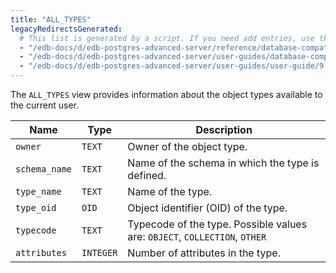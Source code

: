 ```yaml
---
title: "ALL_TYPES"
legacyRedirectsGenerated:
  # This list is generated by a script. If you need add entries, use the `legacyRedirects` key.
  - "/edb-docs/d/edb-postgres-advanced-server/reference/database-compatibility-for-oracle-developers-reference-guide/9.6/Database_Compatibility_for_Oracle_Developers_Reference_Guide.1.130.html"
  - "/edb-docs/d/edb-postgres-advanced-server/user-guides/database-compatibility-for-oracle-developers-guide/9.5/Database_Compatibility_for_Oracle_Developers_Guide.1.245.html"
  - "/edb-docs/d/edb-postgres-advanced-server/user-guides/user-guide/9.5/EDB_Postgres_Enterprise_Guide.1.191.html"
---
```


<div id="all_types" class="registered_link"></div>

The `ALL_TYPES` view provides information about the object types available to the current user.

| Name          | Type      | Description                                                                    |
| ------------- | --------- | ------------------------------------------------------------------------------ |
| `owner`       | `TEXT`    | Owner of the object type.                                                  |
| `schema_name` | `TEXT`    | Name of the schema in which the type is defined.                           |
| `type_name`   | `TEXT`    | Name of the type.                                                          |
| `type_oid`    | `OID`     | Object identifier (OID) of the type.                                       |
| `typecode`    | `TEXT`    | Typecode of the type. Possible values are: `OBJECT`, `COLLECTION`, `OTHER` |
| `attributes`  | `INTEGER` | Number of attributes in the type.                                          |
